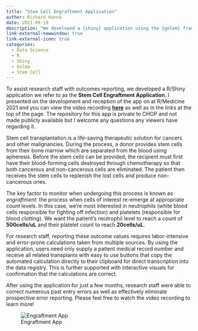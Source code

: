 ```yaml
---
title: "Stem Cell Engraftment Application"
author: Richard Hanna
date: 2021-09-18
description: "We developed a {shiny} application using the {golem} framework to support research staff in calculating and recording stem cell engraftment that helped eliminate errors in data entry."
link-external-newwindow: true
link-external-icon: true
categories:
  - Data Science
  - R
  - Shiny
  - Golem
  - Stem Cell
---
```


To assist research staff with outcomes reporting, we developed a R/Shiny application we refer to as the **Stem Cell Engraftment Application**. I presented on the development and reception of the app on at R/Medicine 2021 and you can view the video recording [**here**](https://www.youtube.com/watch?v=ihVgS6MFHgw) as well as in the links at the top of the page. The repository for this app is private to CHOP and not made publicly available but I welcome any questions any viewers have regarding it.

Stem cell transplantation is a life-saving therapeutic solution for cancers and other malignancies. During the process, a donor provides stem cells from their bone marrow which are separated from the blood using apheresis. Before the stem cells can be provided, the recipient must first have their blood-forming cells destroyed through chemotherapy so that both cancerous and non-cancerous cells are eliminated. The patient then receives the stem cells to replenish the lost cells and produce non-cancerous ones.

The key factor to monitor when undergoing this process is known as _engraftment_: the process when cells of interest re-emerge at appropriate count levels. In this case, we're most interested in neutrophils (white blood cells responsible for fighting off infection) and platelets (responsible for blood clotting). We want the patient's neutrophil level to reach a count of **500cells/uL** and their platelet count to reach **20cells/uL**.

For research staff, reporting these outcome values requires labor-intensive and error-prone calculations taken from multiple sources. By using the application, users need only supply a patient medical record number and receive all related transplants with easy to use buttons that copy the automated calculation directly to their clipboard for direct transcription into the data registry. This is further supported with interactive visuals for confirmation that the calculations are correct. 

After using the application for just a few months, research staff were able to correct numerous past entry errors as well as effectively eliminate prospective error reporting. Please feel free to watch the video recording to learn more!

![Engraftment App](images/stem_cell_engraftment_app/engraftment_app.png)